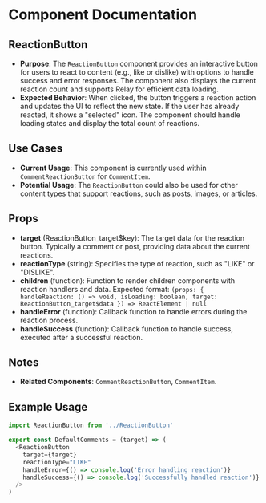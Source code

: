 
<Meta title="@baseapp-frontend | components/Shared/ReactionButton" />

# Component Documentation

## ReactionButton

- **Purpose**: The `ReactionButton` component provides an interactive button for users to react to content (e.g., like or dislike) with options to handle success and error responses. The component also displays the current reaction count and supports Relay for efficient data loading.
- **Expected Behavior**: When clicked, the button triggers a reaction action and updates the UI to reflect the new state. If the user has already reacted, it shows a "selected" icon. The component should handle loading states and display the total count of reactions.

## Use Cases

- **Current Usage**: This component is currently used within `CommentReactionButton` for `CommentItem`.
- **Potential Usage**: The `ReactionButton` could also be used for other content types that support reactions, such as posts, images, or articles.

## Props

- **target** (ReactionButton_target$key): The target data for the reaction button. Typically a comment or post, providing data about the current reactions.
- **reactionType** (string): Specifies the type of reaction, such as "LIKE" or "DISLIKE".
- **children** (function): Function to render children components with reaction handlers and data. Expected format:
  `(props: { handleReaction: () => void, isLoading: boolean, target: ReactionButton_target$data }) => ReactElement | null`
- **handleError** (function): Callback function to handle errors during the reaction process.
- **handleSuccess** (function): Callback function to handle success, executed after a successful reaction.

## Notes

- **Related Components**: `CommentReactionButton`, `CommentItem`.

## Example Usage

```javascript
import ReactionButton from '../ReactionButton'

export const DefaultComments = (target) => (
  <ReactionButton
    target={target}
    reactionType="LIKE"
    handleError={() => console.log('Error handling reaction')}
    handleSuccess={() => console.log('Successfully handled reaction')}
  />
)

